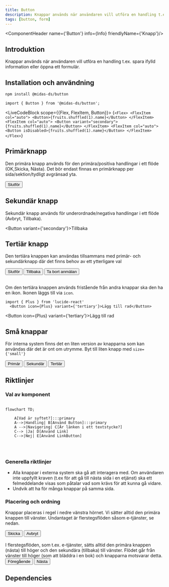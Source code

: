 ```yaml
---
title: Button
description: Knappar används när användaren vill utföra en handling t.ex. spara ifylld information eller öppna ett formulär.
tags: [button, form]
---
```



<ComponentHeader name={'Button'} info={Info} friendlyName={'Knapp'}/>

## Introduktion

Knappar används när användaren vill utföra en handling t.ex. spara ifylld information eller öppna ett formulär.

## Installation och användning

```bash npm2yarn
npm install @midas-ds/button
```

```tsx
import { Button } from '@midas-ds/button';
```

<LiveCodeBlock scope={{Flex, FlexItem, Button}}>
{`<Flex>
  <FlexItem col="auto">
    <Button>{fruits.shuffled(1).name}</Button>
  </FlexItem>
  <FlexItem col="auto">
    <Button variant="secondary">{fruits.shuffled(1).name}</Button>
  </FlexItem>
  <FlexItem col="auto">
    <Button isDisabled>{fruits.shuffled(1).name}</Button>
  </FlexItem>
</Flex>`}
</LiveCodeBlock>


## Primärknapp

Den primära knapp används för den primära/positiva handlingar i ett flöde (OK,Skicka, Nästa). Det bör endast finnas en primärknapp per sida/sektion/tydligt avgränsad yta. 
  
  <Button>Slutför</Button>


## Sekundär knapp
Sekundär knapp används för underordnade/negativa handlingar i ett flöde (Avbryt, Tillbaka).

  <Button variant={'secondary'}>Tillbaka</Button>

## Tertiär knapp

Den tertiära knappen kan användas tillsammans med primär- och sekundärknapp där det finns behov av ett ytterligare val

<div style={{ gap: '8px', display: 'flex', margin: '8px' }}>
  <Button>Slutför</Button>
  <Button variant={'secondary'}>Tillbaka</Button>
  <Button variant={'tertiary'}>Ta bort anmälan</Button>
  </div>

  <br/>

Om den tertiära knappen används fristående från andra knappar ska den ha en ikon. Ikonen läggs till via `icon`.

```tsx
import { Plus } from 'lucide-react'
  <Button icon={Plus} variant={'tertiary'}>Lägg till rad</Button>
```

  <Button icon={Plus} variant={'tertiary'}>Lägg till rad</Button>


## Små knappar
För interna system finns det en liten version av knapparna som kan användas där det är ont om utrymme. Byt till liten knapp med `size={'small'}`

<div style={{ gap: '8px', display: 'flex', margin: '8px' }}>
  <Button size={'small'}>Primär</Button>
  <Button size={'small'} variant={'secondary'}>Sekundär</Button>
  <Button size={'small'} variant={'tertiary'}>Tertiär</Button>
  </div>

## Riktlinjer

### Val av komponent

```mermaid

flowchart TD;
   
    A[Vad är syftet?]:::primary
    A-->|Handling| B[Använd Button]:::primary
    A -->|Navigering| C[Är länken i ett textstycke?]
    C--> |Ja| D[Använd Link]
    C-->|Nej| E[Använd LinkButton]
    
    
     
```
### Generella riktlinjer

- Alla knappar i externa system ska gå att interagera med. Om användaren inte uppfyllt kraven (t.ex för att gå till nästa sida i en etjänst) ska ett felmeddelande visas som påtalar vad som krävs för att kunna gå vidare.
- Undvik att ha för många knappar på samma sida.

### Placering och ordning

Knappar placeras i regel i nedre vänstra hörnet. Vi sätter alltid den primära knappen till vänster. Undantaget är flerstegsflöden såsom e-tjänster, se nedan.

<div style={{ gap: '8px', display: 'flex', margin: '8px' }}>
  <Button>Skicka</Button>
  <Button variant={'secondary'}>Avbryt</Button>
 </div>


<br/>
I flerstegsflöden, som t.ex. e-tjänster, sätts alltid den primära knappen (nästa) till höger och den sekundära (tillbaka) till vänster. Flödet går från vänster till höger (som att bläddra i en bok) och knapparna motsvarar detta.


<div style={{ gap: '8px', display: 'flex', margin: '8px' }}>
  <Button variant={'secondary'}>Föregående</Button>
  <Button>Nästa</Button>
</div>



## Dependencies

<ComponentFooter info={Info}/>